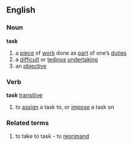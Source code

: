 ==English==
===Noun===
'''task'''
# a [[piece]] of [[work]] done as [[part]] of one’s [[duty|duties]]
# a [[difficult]] or [[tedious]] [[undertaking]]
# an [[objective]]
===Verb===
'''task''' [[transitive]]
# to [[assign]] a task to, or [[impose]] a task on
===Related terms===
# to take to task - to [[reprimand]]